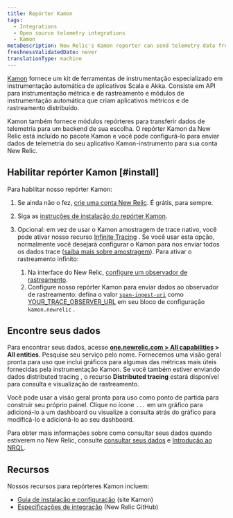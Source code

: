 ```yaml
---
title: Repórter Kamon
tags:
  - Integrations
  - Open source telemetry integrations
  - Kamon
metaDescription: New Relic's Kamon reporter can send telemetry data from your Kamon-instrumented applications to your New Relic account.
freshnessValidatedDate: never
translationType: machine
---
```


[Kamon](https://kamon.io/) fornece um kit de ferramentas de instrumentação especializado em instrumentação automática de aplicativos Scala e Akka. Consiste em API para instrumentação métrica e de rastreamento e módulos de instrumentação automática que criam aplicativos métricos e de rastreamento distribuído.

Kamon também fornece módulos repórteres para transferir dados de telemetria para um backend de sua escolha. O repórter Kamon da New Relic está incluído no pacote Kamon e você pode configurá-lo para enviar dados de telemetria do seu aplicativo Kamon-instrumento para sua conta New Relic.

## Habilitar repórter Kamon [#install]

Para habilitar nosso repórter Kamon:

1. Se ainda não o fez, [crie uma conta New Relic](https://newrelic.com/signup). É grátis, para sempre.

2. Siga as [instruções de instalação do repórter Kamon](https://kamon.io/docs/latest/reporters/newrelic/).

3. Opcional: em vez de usar o Kamon amostragem de trace nativo, você pode ativar nosso recurso [Infinite Tracing](/docs/introduction-infinite-tracing) . Se você usar esta opção, normalmente você desejará configurar o Kamon para nos enviar todos os dados trace ([saiba mais sobre amostragem](/docs/distributed-tracing/concepts/how-new-relic-distributed-tracing-works)). Para ativar o rastreamento infinito:

   1. Na interface do New Relic, [configure um observador de rastreamento](/docs/infinite-tracing-set-trace-observer#set-up).
   2. Configure nosso repórter Kamon para enviar dados ao observador de rastreamento: defina o valor [`span-ingest-uri`](https://kamon.io/docs/latest/reporters/newrelic/) como [YOUR_TRACE_OBSERVER_URL](/docs/infinite-tracing-set-trace-observer#ui-endpoints) em seu bloco de configuração `kamon.newrelic` .

<InstallFeedback/>

## Encontre seus dados

Para encontrar seus dados, acesse <DNT>**[one.newrelic.com > All capabilities](https://one.newrelic.com/all-capabilities) > All entities**</DNT>. Pesquise seu serviço pelo nome. Fornecemos uma visão geral pronta para uso que inclui gráficos para algumas das métricas mais úteis fornecidas pela instrumentação Kamon. Se você também estiver enviando dados distributed tracing , o recurso <DNT>**Distributed tracing**</DNT> estará disponível para consulta e visualização de rastreamento.

Você pode usar a visão geral pronta para uso como ponto de partida para construir seu próprio painel. Clique no ícone `...` em um gráfico para adicioná-lo a um dashboard ou visualize a consulta atrás do gráfico para modificá-lo e adicioná-lo ao seu dashboard.

Para obter mais informações sobre como consultar seus dados quando estiverem no New Relic, consulte [consultar seus dados](/docs/using-new-relic/data/understand-data/query-new-relic-data) e [Introdução ao NRQL](/docs/query-data/nrql-new-relic-query-language/getting-started/introduction-nrql).

## Recursos

Nossos recursos para repórteres Kamon incluem:

* [Guia de instalação e configuração](https://kamon.io/docs/latest/reporters/newrelic/) (site Kamon)
* [Especificações de integração](https://github.com/newrelic/newrelic-exporter-specs/tree/master/kamon) (New Relic GitHub)
